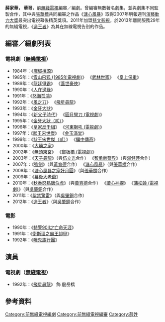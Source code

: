 '''薛家華， 華哥'''，前[[無綫電視|無綫電視]]編審／編劇。曾編審無數著名劇集，並與劇集不同監製合作，其中與[[張華標|張華標]]共同編審之作品《[[溏心風暴|溏心風暴]]》取得2007年明報週刊[[演藝動力大獎|演藝動力大獎]]最突出電視幕後精英獎項。2011年加盟[[慈文影視|慈文影視]]，於2013年離開服務29年的無綫電視，《[[造王者_(電視劇)|造王者]]》為其在無線電視告別的作品。

==編審／編劇列表==
===電視劇（[[無綫電視|無綫電視]]）===
*1984年：《[[魔域桃源|魔域桃源]]》
*1985年：《[[雪山飛狐_(1985年電視劇)|雪山飛狐 (1985年電視劇)]]》 《[[武林世家|武林世家]]》 《[[皇上保重|皇上保重]]》
*1989年：《[[龍廷爭霸|龍廷爭霸]]》 《[[蓋世豪俠|蓋世豪俠]]》
*1990年：《[[人在邊緣|人在邊緣]]》
*1991年：《[[怒海孤鴻|怒海孤鴻]]》
*1992年：《[[風之刀|風之刀]]》 《[[飛星尋龍|飛星尋龍]]》
*1993年：《[[金牙大狀|金牙大狀]]》
*1994年：《[[新父子時代|新父子時代]]》 《[[圓月彎刀_(電視劇)|圓月彎刀 (電視劇)]]》
*1995年：《[[金牙大狀（貳）|金牙大狀（貳）]]》
*1996年：《[[皇家反千組|皇家反千組]]》 《[[河東獅吼_(電視劇)|河東獅吼 (電視劇)]]》
*1997年：《[[狀王宋世傑|狀王宋世傑]]》 《[[金玉滿堂|金玉滿堂]]》
*1999年：《[[狀王宋世傑（貳）|狀王宋世傑（貳）]]》 《[[騙中傳奇|騙中傳奇]]》
*2000年：《[[大囍之家|大囍之家]]》
*2002年：《[[無頭東宮|無頭東宮]]》 《[[鄭板橋_(電視劇)|鄭板橋 (電視劇)]]》
*2003年：《[[天子尋龍|天子尋龍]]》（與[[伍立光|伍立光]]合作） 《[[智勇新警界|智勇新警界]]》（與[[湯健萍|湯健萍]]合作）
*2007年：《[[強劍|強劍]]》（與[[黃育德|黃育德]]合作） 《[[溏心風暴|溏心風暴]]》（與[[張華標|張華標]]合作）
*2008年：《[[溏心風暴之家好月圓|溏心風暴之家好月圓]]》（與[[張華標|張華標]]合作）
*2009年：《[[幕後大老爺|幕後大老爺]]》
*2010年：《[[秋香怒點唐伯虎|秋香怒點唐伯虎]]》（與[[黃育德|黃育德]]合作） 《[[讀心神探|讀心神探]]》 《[[蒲松齡_(電視劇)|蒲松齡 (電視劇)]]》（與[[吳肇銅|吳肇銅]]合作）
*2011年：《[[紫禁驚雷|紫禁驚雷]]》（與[[吳肇銅|吳肇銅]]合作）
*2012年：《[[造王者_(電視劇)|造王者]]》（與[[吳肇銅|吳肇銅]]合作）

===電影===
*1990年：《[[特警90II之亡命天涯|特警90II之亡命天涯]]》
*1991年：《[[衛斯理之霸王卸甲|衛斯理之霸王卸甲]]》
*1992年：《[[嘩鬼旅行團|嘩鬼旅行團]]》

==演員==
===電視劇（[[無綫電視|無綫電視]]）===
*1992年：《[[飛星尋龍|飛星尋龍]]》 飾 殷岳橋

==參考資料==
{{HK-enter-bio-stub}}
[[Category:前無綫電視編劇|Category:前無綫電視編劇]]
[[Category:前無綫電視編審|Category:前無綫電視編審]]
[[Category:薛姓|Category:薛姓]]